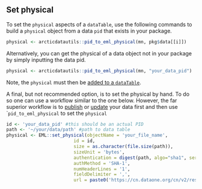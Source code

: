 ## Set physical

To set the `physical` aspects of a `dataTable`, use the following commands to build a `physical` object from a data `pid` that exists in your package.

```r
physical <- arcticdatautils::pid_to_eml_physical(mn, pkg$data[[i]])
```

Alternatively, you can get the physical of a data object not in your package by simply inputting the data pid.

```r
physical <- arcticdatautils::pid_to_eml_physical(mn, "your_data_pid")
```

Note, the `physical` must then be [added to a `dataTable`](#edit-datatables).

A final, but not recommended option, is to set the physical by hand. To do so one can use a workflow similar to the one below. However, the far superior workflow is to [publish](#publish-an-object) or [update](#update-an-object) your data first and then use ```pid_to_eml_physical`` to set the `physical`

```r
id <- 'your_data_pid' #this should be an actual PID
path <- '~/your/data/path' #path to data table
physical <- EML::set_physical(objectName = 'your_file_name', 
                         id = id, 
                         size = as.character(file.size(path)), 
                         sizeUnit = 'bytes',
                         authentication = digest(path, algo="sha1", serialize=FALSE, file=TRUE), 
                         authMethod = 'SHA-1',
                         numHeaderLines = '1', 
                         fieldDelimiter = ',',
                         url = paste0('https://cn.dataone.org/cn/v2/resolve/', id))
```